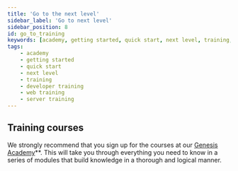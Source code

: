 ```yaml
---
title: 'Go to the next level'
sidebar_label: 'Go to next level'
sidebar_position: 8
id: go_to_training
keywords: [academy, getting started, quick start, next level, training, devloper training, web training, server training]
tags:
    - academy
    - getting started
    - quick start
    - next level
    - training
    - developer training
    - web training
    - server training
---
```


## Training courses
We strongly recommend that you sign up for the courses at our [Genesis Academy](https://genesis-academy.workramp.io/)**. This will take you through everything you need to know in a series of modules that build knowledge in a thorough and logical manner.

